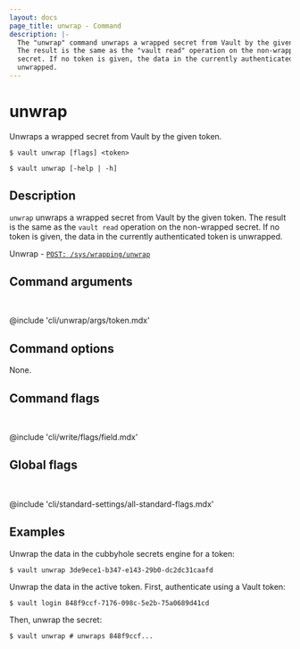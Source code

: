 ```yaml
---
layout: docs
page_title: unwrap - Command
description: |-
  The "unwrap" command unwraps a wrapped secret from Vault by the given token.
  The result is the same as the "vault read" operation on the non-wrapped
  secret. If no token is given, the data in the currently authenticated token is
  unwrapped.
---
```


# unwrap

Unwraps a wrapped secret from Vault by the given token.

<CodeBlockConfig hideClipboard>

```shell-session
$ vault unwrap [flags] <token>

$ vault unwrap [-help | -h]
```

</CodeBlockConfig>

## Description

`unwrap` unwraps a wrapped secret from Vault by the given token. The
result is the same as the `vault read` operation on the non-wrapped secret. If
no token is given, the data in the currently authenticated token is unwrapped.

<Tip title="Related API endpoints">

Unwrap - [`POST: /sys/wrapping/unwrap`](/vault/api-docs/system/wrapping-unwrap)

</Tip>

## Command arguments

<br />

@include 'cli/unwrap/args/token.mdx'

## Command options

None.

## Command flags

<br />

@include 'cli/write/flags/field.mdx'

## Global flags

<br />

@include 'cli/standard-settings/all-standard-flags.mdx'

## Examples

Unwrap the data in the cubbyhole secrets engine for a token:

```shell-session
$ vault unwrap 3de9ece1-b347-e143-29b0-dc2dc31caafd
```

Unwrap the data in the active token. First, authenticate using a Vault token:

```shell-session
$ vault login 848f9ccf-7176-098c-5e2b-75a0689d41cd
```

Then, unwrap the secret:

```shell-session
$ vault unwrap # unwraps 848f9ccf...
```